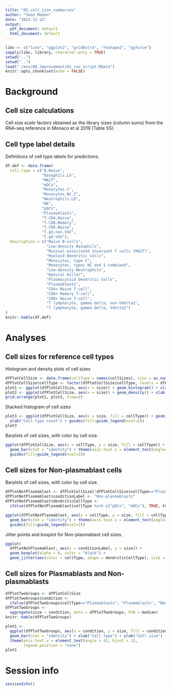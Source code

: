 ```yaml
---
title: "03_cell_size_summaries"
author: "Sean Maden"
date: "2023-11-22"
output:
  pdf_document: default
  html_document: default
---
```


```r
libv <- c("lute", "ggplot2", "gridExtra", "reshape2", "ggforce")
sapply(libv, library, character.only = TRUE)
setwd("..")
setwd("..")
load("./env/08_improvement/01_run_script.RData")
knitr::opts_chunk$set(echo = FALSE)
```

# Background

## Cell size calculations

Cell size scale factors obtained as the library sizes (column sums) from the 
RNA-seq reference in Monaco et al 2019 (Table S5).

## Cell type label details

Definitions of cell type labels for predictions.

```r
df.def <- data.frame(
  cell.type = c("B.Naive",
                "Basophils.LD",
                "MAIT",
                "mDCs",
                "Monocytes.C",
                "Monocytes.NC.I",
                "Neutrophils.LD",
                "NK",
                "pDCs",
                "Plasmablasts",
                "T.CD4.Naive",
                "T.CD8.Memory",
                "T.CD8.Naive",
                "T.gd.non.Vd2",
                "T.gd.Vd2"),
  description = c("Naive B-cells",
                  "Low-density Basophils",
                  "Mucosal-associated invariant T cells (MAIT)",
                  "Myeloid Dendritic Cells",
                  "Monocytes, type C",
                  "Monocytes, types NC and I combined",
                  "Low-density Neutrophils",
                  "Natural Killer",
                  "Plasmacytoid Dendritic Cells",
                  "Plasmablasts",
                  "CD4+ Naive T-cell",
                  "CD8+ Memory T-cell",
                  "CD8+ Naive T-cell",
                  "T lymphocyte, gamma delta, non-Vdelta2",
                  "T lymphocyte, gamma delta, Vdelta2")
)
knitr::kable(df.def)
```

# Analyses

## Cell sizes for reference cell types

Histogram and density plots of cell sizes

```r
dfPlotCellSize <- data.frame(cellType = names(cellSizes), size = as.numeric(cellSizes))
dfPlotCellSize$cellType <- factor(dfPlotCellSize$cellType, levels = dfPlotCellSize$cellType[order(dfPlotCellSize$size)])
plot1 <- ggplot(dfPlotCellSize, aes(x = size)) + geom_histogram() + xlab("Cell size") + ylab("Cell type count")
plot2 <- ggplot(dfPlotCellSize, aes(x = size)) + geom_density() + xlab("Cell size") + ylab("Cell amount density")
grid.arrange(plot1, plot2, nrow=2)
```

Stacked histogram of cell sizes

```r
plot3 <- ggplot(dfPlotCellSize, aes(x = size, fill = cellType)) + geom_histogram() + xlab("Cell size") + 
  ylab("Cell type count") + guides(fill=guide_legend(ncol=2))
plot3
```

Barplots of cell sizes, with color by cell size.

```r
ggplot(dfPlotCellSize, aes(x = cellType, y = size, fill = cellType)) + 
  geom_bar(stat = "identity") + theme(axis.text.x = element_text(angle=45,hjust=1)) + 
  guides(fill=guide_legend(ncol=2))
```

## Cell sizes for Non-plasmablast cells

Barplots of cell sizes, with color by cell size.

```r
dfPlotNotPlasmablast <- dfPlotCellSize[!dfPlotCellSize$cellType=="Plasmablasts",]
dfPlotNotPlasmablast$conditionLabel <- "Non-plasmablasts"
dfPlotNotPlasmablast$dendriticCellType <- 
  ifelse(dfPlotNotPlasmablast$cellType %in% c("pDCs", "mDCs"), TRUE, FALSE)

ggplot(dfPlotNotPlasmablast, aes(x = cellType, y = size, fill = cellType)) + 
  geom_bar(stat = "identity") + theme(axis.text.x = element_text(angle=45,hjust=1)) + 
  guides(fill=guide_legend(ncol=2))
```

Jitter points and boxplot for Non-plasmablast cell sizes.

```r
ggplot(
  dfPlotNotPlasmablast, aes(x = conditionLabel, y = size)) + 
  geom_boxplot(alpha = 0, color = "black") + 
  geom_jitter(aes(color = cellType, shape = dendriticCellType), size = 4)
```

## Cell sizes for Plasmablasts and Non-plasmablasts

```r
dfPlotTwoGroups <- dfPlotCellSize
dfPlotTwoGroups$condition <- 
  ifelse(dfPlotTwoGroups$cellType=="Plasmablasts", "Plasmablasts", "Non-plasmablasts")
dfPlotTwoGroups <- 
  aggregate(size ~ condition, data = dfPlotTwoGroups, FUN = median)
knitr::kable(dfPlotTwoGroups)
```

```r
plot1 <- 
  ggplot(dfPlotTwoGroups, aes(x = condition, y = size, fill = condition)) + 
  geom_bar(stat = "identity") + xlab("Cell type") + ylab("Cell size") + 
  theme(axis.text.x = element_text(angle = 45, hjust = 1),
        legend.position = "none")
plot1
```
# Session info

```r
sessionInfo()
```